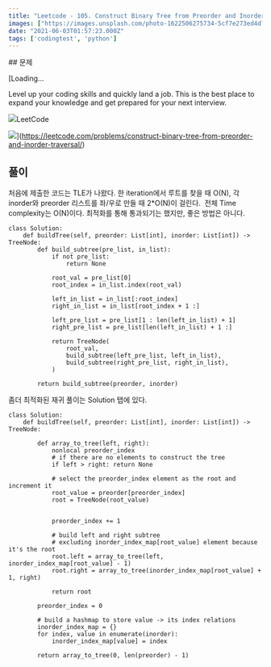 ```yaml
---
title: "Leetcode - 105. Construct Binary Tree from Preorder and Inorder Traversal"
images: ["https://images.unsplash.com/photo-1622506275734-5cf7e273ed4d?crop=entropy&cs=tinysrgb&fit=max&fm=jpg&ixid=MnwxMTc3M3wwfDF8YWxsfDE1fHx8fHx8Mnx8MTYyMjYwNzkzMA&ixlib=rb-1.2.1&q=80&w=2000"]
date: "2021-06-03T01:57:23.000Z"
tags: ['codingtest', 'python']
---
```


<TOCInline toc={props.toc} asDisclosure />
## 문제

[Loading...

Level up your coding skills and quickly land a job. This is the best place to expand your knowledge and get prepared for your next interview.

![](https://leetcode.com/favicon-192x192.png)LeetCode

![](https://leetcode.com/static/images/LeetCode_Sharing.png)](https://leetcode.com/problems/construct-binary-tree-from-preorder-and-inorder-traversal/)

## 풀이

처음에 제출한 코드는 TLE가 나왔다. 한 iteration에서 루트를 찾을 때 O(N), 각 inorder와 preorder 리스트를 좌/우로 만들 때 2\*O(N)이 걸린다.  전체 Time complexity는 O(N)이다. 최적화를 통해 통과되기는 했지만, 좋은 방법은 아니다.

```
class Solution:
    def buildTree(self, preorder: List[int], inorder: List[int]) -> TreeNode:
        def build_subtree(pre_list, in_list):
            if not pre_list:
                return None

            root_val = pre_list[0]
            root_index = in_list.index(root_val)

            left_in_list = in_list[:root_index]
            right_in_list = in_list[root_index + 1 :]

            left_pre_list = pre_list[1 : len(left_in_list) + 1]
            right_pre_list = pre_list[len(left_in_list) + 1 :]

            return TreeNode(
                root_val,
                build_subtree(left_pre_list, left_in_list),
                build_subtree(right_pre_list, right_in_list),
            )

        return build_subtree(preorder, inorder)
```

좀더 최적화된 재귀 풀이는 Solution 탭에 있다.

```
class Solution:
    def buildTree(self, preorder: List[int], inorder: List[int]) -> TreeNode:

        def array_to_tree(left, right):
            nonlocal preorder_index
            # if there are no elements to construct the tree
            if left > right: return None

            # select the preorder_index element as the root and increment it
            root_value = preorder[preorder_index]
            root = TreeNode(root_value)


            preorder_index += 1

            # build left and right subtree
            # excluding inorder_index_map[root_value] element because it's the root
            root.left = array_to_tree(left, inorder_index_map[root_value] - 1)
            root.right = array_to_tree(inorder_index_map[root_value] + 1, right)

            return root

        preorder_index = 0

        # build a hashmap to store value -> its index relations
        inorder_index_map = {}
        for index, value in enumerate(inorder):
            inorder_index_map[value] = index

        return array_to_tree(0, len(preorder) - 1)
```
